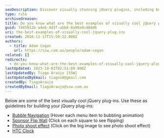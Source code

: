 ```yaml
---
seoDescription: Discover visually stunning jQuery plugins, including bubble navigation, sponsor flip wall, photo shoot effect, and HTC clock, to elevate your website's user experience.
type: rule
archivedreason:
title: Do you know what are the best examples of visually cool jQuery plug-ins?
guid: 7445012b-a4e6-4d3f-abb8-8a90a9c488d6
uri: the-best-examples-of-visually-cool-jquery-plug-ins
created: 2016-11-17T15:59:22.000Z
authors:
  - title: Adam Cogan
    url: https://ssw.com.au/people/adam-cogan
related: []
redirects:
  - do-you-know-what-are-the-best-examples-of-visually-cool-jquery-plug-ins
lastUpdated: 2023-10-03T02:51:09.000Z
lastUpdatedBy: Tiago Araújo [SSW]
lastUpdatedByEmail: tiagov8@gmail.com
createdBy: TiagoAraujo
createdByEmail: TiagoAraujo@ssw.com.au
---
```


Below are some of the best visually cool jQuery plug-ins. Use these as guidelines for building your jQuery plug-ins:
- [Bubble Navigation](https://tympanus.net/Tutorials/BubbleNavigation/) (Hover each menu item to bubbling animation)
- [Sponsor Flip Wall](https://demo.tutorialzine.com/2010/03/sponsor-wall-flip-jquery-css/demo.php) (Click on each square to see flipping)
- [Photo shoot effect](https://demo.tutorialzine.com/2010/02/photo-shoot-css-jquery/demo.html) (Click on the big image to see photo shoot effect)
- [HTC Clock](https://www.jqueryscript.net/demo/HTC-Like-Weather-Clock-Plugin-jDigiClock)
